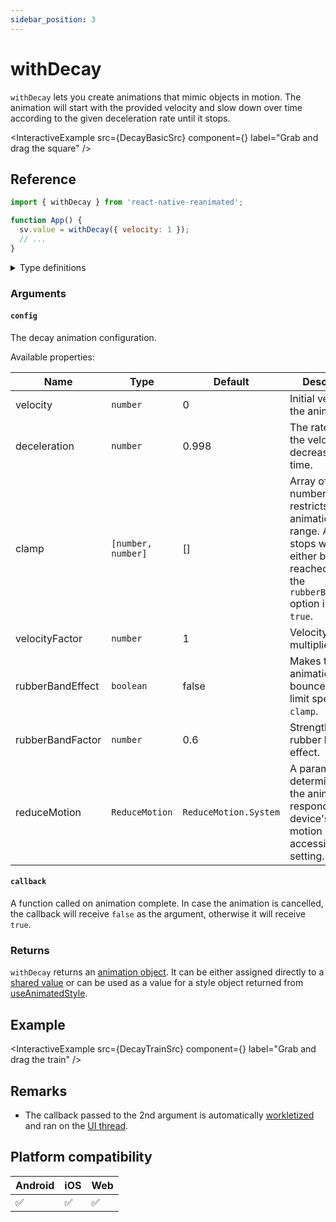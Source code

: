 ```yaml
---
sidebar_position: 3
---
```


# withDecay

`withDecay` lets you create animations that mimic objects in motion. The animation will start with the provided velocity and slow down over time according to the given deceleration rate until it stops.


<InteractiveExample
  src={DecayBasicSrc}
  component={<DecayBasic />}
  label="Grab and drag the square"
/>

## Reference

```javascript
import { withDecay } from 'react-native-reanimated';

function App() {
  sv.value = withDecay({ velocity: 1 });
  // ...
}
```

<details>
<summary>Type definitions</summary>

```typescript
type AnimatableValue = number | string | number[];

interface WithDecayConfig {
  deceleration?: number;
  velocity?: number;
  clamp?: [number, number];
  velocityFactor?: number;
  rubberBandEffect?: boolean;
  rubberBandFactor?: number;
  reduceMotion?: ReduceMotion;
}

function withDecay(
  userConfig: WithDecayConfig,
  callback?: (finished?: boolean, current?: AnimatableValue) => void
): number;

enum ReduceMotion {
  System = 'system',
  Always = 'always',
  Never = 'never',
}
```

</details>

### Arguments

#### `config`

The decay animation configuration.

Available properties:

| Name                          | Type               | Default               | Description                                                                                                                                                 |
| ----------------------------- | ------------------ | --------------------- | ----------------------------------------------------------------------------------------------------------------------------------------------------------- |
| velocity <Optional />         | `number`           | 0                     | Initial velocity of the animation.                                                                                                                          |
| deceleration <Optional />     | `number`           | 0.998                 | The rate at which the velocity decreases over time.                                                                                                         |
| clamp <Optional />            | `[number, number]` | []                    | Array of two numbers which restricts animation's range. Animation stops when either bound is reached unless the `rubberBandEffect` option is set to `true`. |
| velocityFactor <Optional />   | `number`           | 1                     | Velocity multiplier.                                                                                                                                        |
| rubberBandEffect <Optional /> | `boolean`          | false                 | Makes the animation bounce over the limit specified in `clamp`.                                                                                             |
| rubberBandFactor <Optional /> | `number`           | 0.6                   | Strength of the rubber band effect.                                                                                                                         |
| reduceMotion <Optional />     | `ReduceMotion`     | `ReduceMotion.System` | A parameter that determines how the animation responds to the device's reduced motion accessibility setting.                                                |

#### `callback` <Optional />

A function called on animation complete. In case the animation is cancelled, the callback will receive `false` as the argument, otherwise it will receive `true`.

### Returns

`withDecay` returns an [animation object](/docs/fundamentals/glossary#animation-object). It can be either assigned directly to a [shared value](/docs/fundamentals/glossary#shared-value) or can be used as a value for a style object returned from [useAnimatedStyle](/docs/core/useAnimatedStyle).

## Example


<InteractiveExample
  src={DecayTrainSrc}
  component={<DecayTrain />}
  label="Grab and drag the train"
/>

## Remarks

- The callback passed to the 2nd argument is automatically [workletized](/docs/fundamentals/glossary#to-workletize) and ran on the [UI thread](/docs/fundamentals/glossary#ui-thread).

## Platform compatibility

<div className="compatibility">

| Android | iOS | Web |
| ------- | --- | --- |
| ✅      | ✅  | ✅  |

</div>
